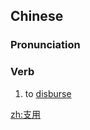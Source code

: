 ==Chinese==
{{zh-forms}}

===Pronunciation===
{{zh-pron
|m=zhīyòng
|c=zi1 jung6
|mn=tw:chi-iōng
|cat=v
}}

===Verb===
{{zh-verb}}

# to [[disburse]]

[[zh:支用]]